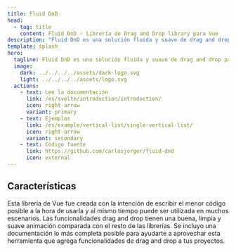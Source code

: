 ```yaml
---
title: Fluid DnD
head:
  - tag: title
    content: Fluid DnD 💦 Librería de Drag and Drop library para Vue
description: "Fluid DnD es una solución fluida y suave de drag and drop para listas completamente animadas. Actualmente con soporte para Vue 3, React y Svelte"
template: splash
hero:
  tagline: Fluid DnD es una solución fluida y suave de drag and drop para listas completamente animadas.
  image:
    dark: ../../../../assets/dark-logo.svg
    light: ../../../../assets/logo.svg
  actions:
    - text: Lee la documentación
      link: /es/svelte/introduction/introduction/
      icon: right-arrow
      variant: primary
    - text: Ejemplos
      link: /es/example/vertical-list/single-vertical-list/
      icon: right-arrow
      variant: secondary
    - text: Código fuente
      link: https://github.com/carlosjorger/fluid-dnd
      icon: external
---
```



## Características

<CardGrid>
	<Card title="Fácil y flexible" icon="pen">
		Esta librería de Vue fue creada con la intención de escribir el menor código posible a la hora
		de usarla y al mismo tiempo puede ser utilizada en muchos escenarios.
	</Card>
	<Card title="Limpia y animada" icon="rocket">
		Las funcionalidades drag and drop tienen una buena, limpia y suave animación comparada con el
		resto de las librerías.
	</Card>
	<Card title="Completamente documentado" icon="open-book">
		Se incluyo una documentación lo más completa posible para ayudarte a aprovechar esta herramienta
		que agrega funcionalidades de drag and drop a tus proyectos.
	</Card>
</CardGrid>
